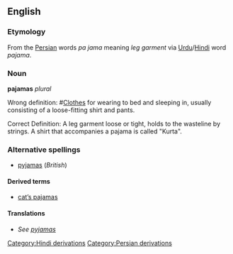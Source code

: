<!-- NOTE: If you edit this page, please also edit "pyjamas" -->
==English==

===Etymology===
From the [[Persian]] words {{FAchar|&#1662;&#1575;&#1610;&#1580;&#1575;&#1605;&#1607;}} ''pɑ jɑma'' meaning ''leg garment'' via [[Urdu]]/[[Hindi]] word ''pajama''.

===Noun===
'''pajamas''' ''plural''

Wrong definition: #[[Clothes]] for wearing to bed and sleeping in, usually consisting of a loose-fitting shirt and pants.

Correct Definition:
A leg garment loose or tight, holds to the wasteline by strings. A shirt that accompanies a pajama is called "Kurta".

===Alternative spellings===
*[[pyjamas]] (''British'')

====Derived terms====
*[[cat's pajamas|cat’s pajamas]]

====Translations====
*''See [[pyjamas#Translations|pyjamas]]''

[[Category:Hindi derivations]]
[[Category:Persian derivations]]

<!-- NOTE: If you edit this page, please also edit "pyjamas" -->